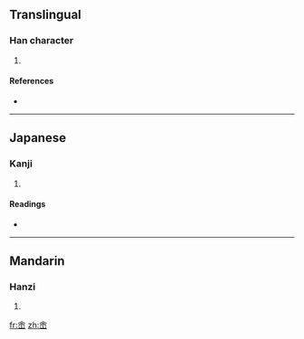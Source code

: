 ==Translingual==

===Han character===
{{Han char|rn=46|rad=山|as=07|sn=10|four=8077<sub>9</sub>|canj=人一木山 (OMDU)}}

# {{defn|Han|sort=山07}}

====References====
* {{Han ref|kx=0312.070|dkj=08111|dj=0612.130|hdz=10775.040|uh=5CF9|ud=23801|bh=D172|bd=53618}}

----

==Japanese==

===Kanji===
{{ja-kanji|grade=|rs=山07}}

# {{defn|Japanese|sort=山07}}

====Readings====
* {{ja-readings|on=[[と]] (to)|kun=}}

----

==Mandarin==

===Hanzi===
{{cmn-hanzi|pin=[[tú]] ([[tu2]])|wg=t'u<sup>2</sup>}}

# {{defn|Mandarin|sort=山07}}

[[fr:峹]]
[[zh:峹]]